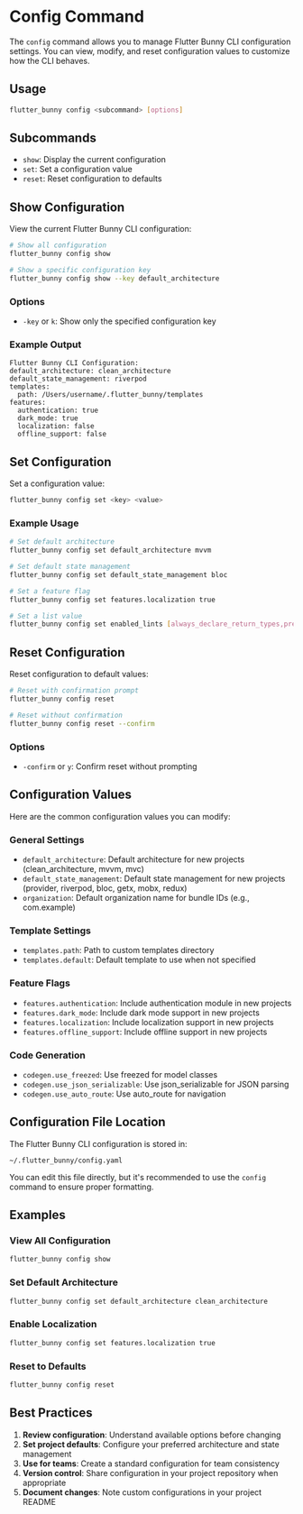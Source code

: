 # Config Command

The `config` command allows you to manage Flutter Bunny CLI configuration settings. You can view, modify, and reset configuration values to customize how the CLI behaves.

## Usage

```bash
flutter_bunny config <subcommand> [options]

```

## Subcommands

- `show`: Display the current configuration
- `set`: Set a configuration value
- `reset`: Reset configuration to defaults

## Show Configuration

View the current Flutter Bunny CLI configuration:

```bash
# Show all configuration
flutter_bunny config show

# Show a specific configuration key
flutter_bunny config show --key default_architecture

```

### Options

- `-key` or `k`: Show only the specified configuration key

### Example Output

```
Flutter Bunny CLI Configuration:
default_architecture: clean_architecture
default_state_management: riverpod
templates:
  path: /Users/username/.flutter_bunny/templates
features:
  authentication: true
  dark_mode: true
  localization: false
  offline_support: false

```

## Set Configuration

Set a configuration value:

```bash
flutter_bunny config set <key> <value>

```

### Example Usage

```bash
# Set default architecture
flutter_bunny config set default_architecture mvvm

# Set default state management
flutter_bunny config set default_state_management bloc

# Set a feature flag
flutter_bunny config set features.localization true

# Set a list value
flutter_bunny config set enabled_lints [always_declare_return_types,prefer_single_quotes]

```

## Reset Configuration

Reset configuration to default values:

```bash
# Reset with confirmation prompt
flutter_bunny config reset

# Reset without confirmation
flutter_bunny config reset --confirm

```

### Options

- `-confirm` or `y`: Confirm reset without prompting

## Configuration Values

Here are the common configuration values you can modify:

### General Settings

- `default_architecture`: Default architecture for new projects (clean_architecture, mvvm, mvc)
- `default_state_management`: Default state management for new projects (provider, riverpod, bloc, getx, mobx, redux)
- `organization`: Default organization name for bundle IDs (e.g., com.example)

### Template Settings

- `templates.path`: Path to custom templates directory
- `templates.default`: Default template to use when not specified

### Feature Flags

- `features.authentication`: Include authentication module in new projects
- `features.dark_mode`: Include dark mode support in new projects
- `features.localization`: Include localization support in new projects
- `features.offline_support`: Include offline support in new projects

### Code Generation

- `codegen.use_freezed`: Use freezed for model classes
- `codegen.use_json_serializable`: Use json_serializable for JSON parsing
- `codegen.use_auto_route`: Use auto_route for navigation

## Configuration File Location

The Flutter Bunny CLI configuration is stored in:

```
~/.flutter_bunny/config.yaml

```

You can edit this file directly, but it's recommended to use the `config` command to ensure proper formatting.

## Examples

### View All Configuration

```bash
flutter_bunny config show

```

### Set Default Architecture

```bash
flutter_bunny config set default_architecture clean_architecture

```

### Enable Localization

```bash
flutter_bunny config set features.localization true

```

### Reset to Defaults

```bash
flutter_bunny config reset

```

## Best Practices

1. **Review configuration**: Understand available options before changing
2. **Set project defaults**: Configure your preferred architecture and state management
3. **Use for teams**: Create a standard configuration for team consistency
4. **Version control**: Share configuration in your project repository when appropriate
5. **Document changes**: Note custom configurations in your project README